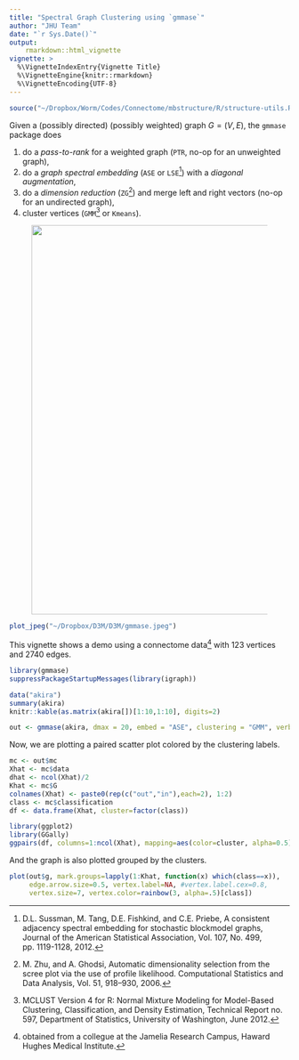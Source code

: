 ```yaml
---
title: "Spectral Graph Clustering using `gmmase`"
author: "JHU Team"
date: "`r Sys.Date()`"
output: 
    rmarkdown::html_vignette
vignette: >
  %\VignetteIndexEntry{Vignette Title}
  %\VignetteEngine{knitr::rmarkdown}
  %\VignetteEncoding{UTF-8}
---
```


```r
source("~/Dropbox/Worm/Codes/Connectome/mbstructure/R/structure-utils.R")
```

Given a (possibly directed) (possibly weighted) graph $G=(V,E)$, the `gmmase` package does

1. do a _pass-to-rank_ for a weighted graph (`PTR`, no-op for an unweighted graph),
2. do a _graph spectral embedding_ (`ASE` or `LSE`^[D.L. Sussman, M. Tang, D.E. Fishkind, and C.E. Priebe, A consistent adjacency spectral embedding for stochastic blockmodel graphs, Journal of the American Statistical Association, Vol. 107, No. 499, pp. 1119-1128, 2012.]) with a _diagonal augmentation_,
3. do a _dimension reduction_ (`ZG`^[M. Zhu, and A. Ghodsi, Automatic dimensionality selection from the scree plot via the use of profile likelihood. Computational Statistics and Data Analysis, Vol. 51, 918–930, 2006.]) and merge left and right vectors (no-op for an undirected graph),
4. cluster vertices (`GMM`^[MCLUST Version 4 for R: Normal Mixture Modeling for Model-Based Clustering, Classification, and Density Estimation, Technical Report no. 597, Department of Statistics, University of Washington, June 2012.] or `Kmeans`).

<figure>
<img src="gmmase.jpeg" width="700px" />
</figure>

```r
plot_jpeg("~/Dropbox/D3M/D3M/gmmase.jpeg")
```

This vignette shows a demo using a connectome data^[obtained from a collegue at the Jamelia Research Campus, Haward Hughes Medical Institute.] with 123 vertices and 2740 edges.

```r
library(gmmase)
suppressPackageStartupMessages(library(igraph))

data("akira")
summary(akira)
knitr::kable(as.matrix(akira[])[1:10,1:10], digits=2)

out <- gmmase(akira, dmax = 20, embed = "ASE", clustering = "GMM", verbose=FALSE)
```

Now, we are plotting a paired scatter plot colored by the clustering labels.

```r
mc <- out$mc
Xhat <- mc$data
dhat <- ncol(Xhat)/2
Khat <- mc$G
colnames(Xhat) <- paste0(rep(c("out","in"),each=2), 1:2)
class <- mc$classification
df <- data.frame(Xhat, cluster=factor(class))

library(ggplot2)
library(GGally)
ggpairs(df, columns=1:ncol(Xhat), mapping=aes(color=cluster, alpha=0.5))
```

And the graph is also plotted grouped by the clusters.

```r

plot(out$g, mark.groups=lapply(1:Khat, function(x) which(class==x)),
     edge.arrow.size=0.5, vertex.label=NA, #vertex.label.cex=0.8, 
     vertex.size=7, vertex.color=rainbow(3, alpha=.5)[class])
```
